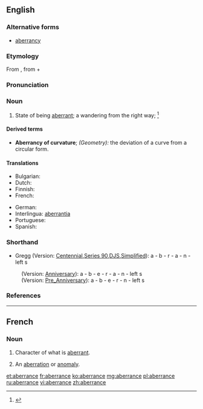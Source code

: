 ==English==

===Alternative forms===
* [[aberrancy]]

===Etymology===
From {{term|aberr||to stray|lang=en}}, from {{etyl|la}} {{term|aberrare|aberrō|to wander from the way|lang=la}} + {{term|-ance|lang=en}}

===Pronunciation===
{{a|US}} {{IPA|/ˈæ.bɛɹ.n̩s/|/æˈbɛɹ.n̩ts/}}

===Noun===
{{en-noun}}

# State of being [[aberrant]]; a wandering from the right way; {{defdate|Mid 17<sup>th</sup> century.}}<ref>{{reference-book | last =| first = | authorlink =  | coauthors =  | editor =Brown, Lesley  | others =  | title = The Shorter Oxford English Dictionary | origdate =  | origyear = 1933| origmonth =  | url =  | format =  | accessdate =  | accessyear =  | accessmonth =  | edition = 5th | date =  | year =2003| month =  | publisher =Oxford University Press  | location =Oxford, UK | language =  | id =  | doi = | isbn =978-0-19-860575-7 | lccn = | ol = | pages =4| chapter =  | chapterurl =  | quote =}}</ref>

====Derived terms====
* '''Aberrancy of curvature'''; ''(Geometry):'' the deviation of a curve from a circular form.

====Translations====
{{trans-top|state of being aberrant; a wandering from the right way; deviation from truth, rectitude}}
* Bulgarian: {{t-|bg|отклонение (от правилния път)}}
* Dutch: {{t+|nl|afwijking|f}}
* Finnish: {{t-|fi|poikkeama}}
* French: {{t+|fr|aberrance|f}}
{{trans-mid}}
* German: {{t+|de|Abweichung|f}}
* Interlingua: [[aberrantia]]
* Portuguese: {{t+|pt|aberração|f}}
* Spanish: {{t+|es|aberración|f}}
{{trans-bottom}}

===Shorthand===
* Gregg (Version: [http://en.wikipedia.org/wiki/Gregg_Shorthand#Centennial_Gregg_Shorthand Centennial],[http://en.wikipedia.org/wiki/Gregg_Shorthand#Series_90_Gregg_Shorthand  Series 90],[http://en.wikipedia.org/wiki/Gregg_Shorthand#Diamond_Jubilee_Gregg_Shorthand  DJS],[http://en.wikipedia.org/wiki/Gregg_Shorthand#Simplified_Gregg_Shorthand Simplified]): a - b - r - a - n - left s
: (Version: [http://en.wikipedia.org/wiki/Gregg_Shorthand#Anniversary_Gregg_Shorthand Anniversary]): a - b - e - r - a - n - left s
: (Version: [http://en.wikipedia.org/wiki/Gregg_Shorthand#Pre_Anniversary_Gregg_Shorthand Pre_Anniversary]): a - b - e - r - n - left s

===References===
<references/>

----

==French==

===Noun===
{{fr-noun|f}}

# {{statistics|lang=fr}} Character of what is [[aberrant]].
# {{uncommon|lang=fr}} An [[aberration]] or [[anomaly]].

[[et:aberrance]]
[[fr:aberrance]]
[[ko:aberrance]]
[[mg:aberrance]]
[[pl:aberrance]]
[[ru:aberrance]]
[[vi:aberrance]]
[[zh:aberrance]]